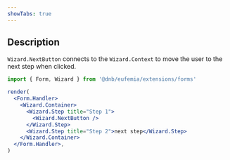 ```yaml
---
showTabs: true
---
```


## Description

`Wizard.NextButton` connects to the `Wizard.Context` to move the user to the next step when clicked.

```jsx
import { Form, Wizard } from '@dnb/eufemia/extensions/forms'

render(
  <Form.Handler>
    <Wizard.Container>
      <Wizard.Step title="Step 1">
        <Wizard.NextButton />
      </Wizard.Step>
      <Wizard.Step title="Step 2">next step</Wizard.Step>
    </Wizard.Container>
  </Form.Handler>,
)
```

